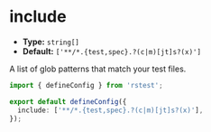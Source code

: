 # include

- **Type:** `string[]`
- **Default:** `['**/*.{test,spec}.?(c|m)[jt]s?(x)']`

A list of glob patterns that match your test files.

```ts
import { defineConfig } from 'rstest';

export default defineConfig({
  include: ['**/*.{test,spec}.?(c|m)[jt]s?(x)'],
});
```
